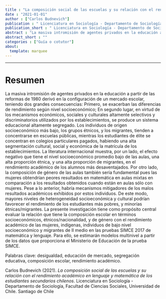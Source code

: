 ```yaml
---
title : "La composición social de las escuelas y su relación con el rendimiento académico en lenguaje y matemática de los estudiantes secundarios chilenos"
date : "2021-01-01"
author : ["Carlos Budnevich"]
publication : " Licenciatura en Sociología - Departamento de Sociología, Facultad de Ciencias Sociales, Universidad de Chile. Santiago de Chile"
publication_short : " Licenciatura en Sociología - Departamento de Sociología, Facultad de Ciencias Sociales, Universidad de Chile. Santiago de Chile"
abstract : "La masiva intromisión de agentes privados en la educación a partir de las reformas de 1980 derivó en la configuración de un mercado escolar, teniendo dos grandes consecuencias ..."
abstract_short : ""
categories : ["Guía o cotutor"]
about:
  template: marquee
---
```

---

# Resumen

La masiva intromisión de agentes privados en la educación a partir de las reformas
de 1980 derivó en la configuración de un mercado escolar, teniendo dos grandes
consecuencias: Primero, se exacerban las diferencias de rendimiento según nivel
socioeconómico; En segundo lugar, en virtud de los mecanismos económicos,
sociales y culturales altamente selectivos y discriminatorios utilizados por los
establecimientos, se produce un sistema educacional altamente segregado. Los
individuos de origen socioeconómico más bajo, los grupos étnicos, y los migrantes,
tienden a concentrarse en escuelas públicas, mientras los estudiantes de élite se
concentran en colegios particulares pagados, habiendo una alta segmentación
cultural, social y económica de la matrícula de los establecimientos. La literatura
internacional muestra, por un lado, el efecto negativo que tiene el nivel
socioeconómico promedio bajo de las aulas, una alta proporción étnica, y una alta
proporción de migrantes, en el rendimiento académico de los alumnos más
desaventajados. Por otro lado, la composición de género de las aulas también sería
fundamental pues las mujeres obtendrían peores resultados en matemática en aulas
mixtas en comparación a los resultados obtenidos cuando están en aulas sólo con
mujeres. Pese a lo anterior, habría mecanismos mitigadores de los malos resultados
académicos exhibidos por estos individuos. De este modo, mayores niveles de
heterogeneidad socioeconómica y cultural podrían favorecer el rendimiento de los
estudiantes más pobres, y minorías étnicas/migrantes. La presente investigación tiene
como propósito central evaluar la relación que tiene la composición escolar en
términos socioeconómicos, étnicos/nacionalidad, y de género con el rendimiento
académico de las mujeres, indígenas, individuos de bajo nivel socioeconómico y
migrantes de II medio en las pruebas SIMCE 2017 de matemática y lenguaje. Para
ello, se estimarán modelos multinivel a partir de los datos que proporciona el Ministerio
de Educación de la prueba SIMCE.

Palabras clave: desigualdad, educación de mercado, segregación educativa,
composición escolar, rendimiento académico.


::: {.callout-note title="How to cite this work"}

Carlos Budnevich (2021). *La composición social de las escuelas y su relación con el rendimiento académico en lenguaje y matemática de los estudiantes secundarios chilenos*.  Licenciatura en Sociología - Departamento de Sociología, Facultad de Ciencias Sociales, Universidad de Chile. Santiago de Chile

:::

